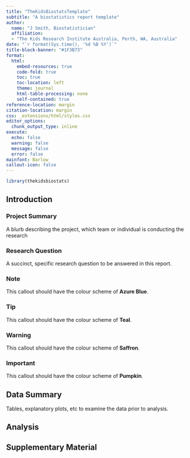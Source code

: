 ```yaml
---
title: "TheKidsBiostatsTemplate"
subtitle: "A biostatistics report template"
author:
  name: "J Smith, Biostatistician"
  affiliation:
  - "The Kids Research Institute Australia, Perth, WA, Australia"
date: "`r format(Sys.time(), '%d %B %Y')`"
title-block-banner: "#1F3B73"
format:
  html:
    embed-resources: true
    code-fold: true
    toc: true
    toc-location: left
    theme: journal
    html-table-processing: none
    self-contained: true
reference-location: margin 
citation-location: margin 
css: _extensions/html/styles.css
editor_options: 
  chunk_output_type: inline
execute:
  echo: false
  warning: false
  message: false
  error: false
mainfont: Barlow
callout-icon: false
---
```


```r
library(thekidsbiostats)


```

## Introduction

### Project Summary

A blurb describing the project, which team or individual is conducting the research

### Research Question

A succinct, specific research question to be answered in this report.

::: {.callout-note}
### Note
This callout should have the colour scheme of **Azure Blue**.
:::

::: {.callout-tip}
### Tip
This callout should have the colour scheme of **Teal**.
:::

::: {.callout-warning}
### Warning
This callout should have the colour scheme of **Saffron**.
:::

::: {.callout-important}
### Important
This callout should have the colour scheme of **Pumpkin**.
:::

## Data Summary

Tables, explanatory plots, etc to examine the data prior to analysis.

## Analysis

## Supplementary Material

